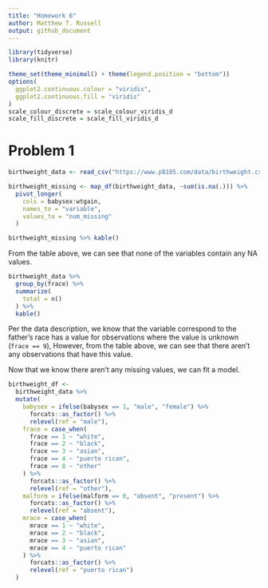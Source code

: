 ```yaml
---
title: "Homework 6"
author: Matthew T. Russell
output: github_document
---
```


```r
library(tidyverse)
library(knitr)

theme_set(theme_minimal() + theme(legend.position = "bottom"))
options(
  ggplot2.continuous.colour = "viridis",
  ggplot2.continuous.fill = "viridis"
)
scale_colour_discrete = scale_colour_viridis_d
scale_fill_discrete = scale_fill_viridis_d
```

# Problem 1

```r
birthweight_data <- read_csv("https://www.p8105.com/data/birthweight.csv")

birthweight_missing <- map_df(birthweight_data, ~sum(is.na(.))) %>% 
  pivot_longer(
    cols = babysex:wtgain,
    names_to = "variable", 
    values_to = "num_missing"
  )

birthweight_missing %>% kable()
```

From the table above, we can see that none of the variables contain any NA values. 

```r
birthweight_data %>% 
  group_by(frace) %>% 
  summarize(
    total = n()
  ) %>% 
  kable()
```

Per the data description, we know that the variable correspond to the father's race has a value for observations where the value is unknown (`frace == 9`), However, from the table above, we can see that there aren't any observations that have this value. 

Now that we know there aren't any missing values, we can fit a model. 

```r
birthweight_df <-
  birthweight_data %>% 
  mutate(
    babysex = ifelse(babysex == 1, "male", "female") %>% 
      forcats::as_factor() %>% 
      relevel(ref = "male"),
    frace = case_when(
      frace == 1 ~ "white", 
      frace == 2 ~ "black", 
      frace == 3 ~ "asian", 
      frace == 4 ~ "puerto rican", 
      frace == 8 ~ "other"
    ) %>% 
      forcats::as_factor() %>% 
      relevel(ref = "other"),
    malform = ifelse(malform == 0, "absent", "present") %>% 
      forcats::as_factor() %>% 
      relevel(ref = "absent"), 
    mrace = case_when(
      mrace == 1 ~ "white", 
      mrace == 2 ~ "black", 
      mrace == 3 ~ "asian", 
      mrace == 4 ~ "puerto rican"
    ) %>% 
      forcats::as_factor() %>% 
      relevel(ref = "puerto rican")
  )
```

```r

```

